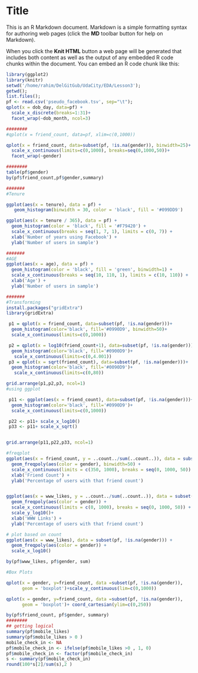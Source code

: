 Title
========================================================

This is an R Markdown document. Markdown is a simple formatting syntax for authoring web pages (click the **MD** toolbar button for help on Markdown).

When you click the **Knit HTML** button a web page will be generated that includes both content as well as the output of any embedded R code chunks within the document. You can embed an R code chunk like this:

```r
library(ggplot2)
library(knitr)
setwd('/home/rahim/DelGitGub/UdaCity/EDA/Lesson3');
getwd();
list.files();
pf <- read.csv('pseudo_facebook.tsv', sep="\t");
qplot(x = dob_day, data=pf) +
  scale_x_discrete(breaks=1:31)+
  facet_wrap(~dob_month, ncol=3)

########
#qplot(x = friend_count, data=pf, xlim=c(0,1000))

qplot(x = friend_count, data=subset(pf, !is.na(gender)), binwidth=25)+
  scale_x_continuous(limits=c(0,1000), breaks=seq(0,1000,50))+
  facet_wrap(~gender)

########
table(pf$gender)
by(pf$friend_count,pf$gender,summary)

#######
#Tenure

ggplot(aes(x = tenure), data = pf) +
   geom_histogram(binwidth = 30, color = 'black', fill = '#099DD9')

ggplot(aes(x = tenure / 365), data = pf) +
  geom_histogram(color = 'black', fill = '#F79420') +
  scale_x_continuous(breaks = seq(1, 7, 1), limits = c(0, 7)) +
  xlab('Number of years using Facebook') +
  ylab('Number of users in sample')

#######
#AGE 
ggplot(aes(x = age), data = pf) +
  geom_histogram(color = 'black', fill = 'green', binwidth=1) +
  scale_x_continuous(breaks = seq(10, 110, 1), limits = c(10, 110)) +
  xlab('Age') +
  ylab('Number of users in sample')

#######
#Transforming 
install.packages("gridExtra")
library(gridExtra)

 p1 = qplot(x = friend_count, data=subset(pf, !is.na(gender)))+
  geom_histogram(color='black', fill='#0990D9', binwidth=50)+
  scale_x_continuous(limits=c(0,1000))

 p2 = qplot(x = log10(friend_count+1), data=subset(pf, !is.na(gender)))+
  geom_histogram(color='black', fill='#0900D9')+
   scale_x_continuous(limits=c(0,4.001))
 p3 = qplot(x = sqrt(friend_count), data=subset(pf, !is.na(gender)))+
  geom_histogram(color='black', fill='#0090D9')+
   scale_x_continuous(limits=c(0,80))

grid.arrange(p1,p2,p3, ncol=1)
#using ggplot 

 p11 <- ggplot(aes(x = friend_count), data=subset(pf, !is.na(gender)))+
  geom_histogram(color='black', fill='#0990D9')+
  scale_x_continuous(limits=c(0,1000))

 p22 <- p11+ scale_x_log10()
 p33 <- p11+ scale_x_sqrt()


grid.arrange(p11,p22,p33, ncol=1)

#freqplot
ggplot(aes(x = friend_count, y = ..count../sum(..count..)), data = subset(pf, !is.na(gender))) +
  geom_freqpoly(aes(color = gender), binwidth=50) +
  scale_x_continuous(limits = c(350, 1000), breaks = seq(0, 1000, 50)) +
  xlab('Friend Count') +
  ylab('Percentage of users with that friend count')


ggplot(aes(x = www_likes, y = ..count../sum(..count..)), data = subset(pf, !is.na(gender))) +
  geom_freqpoly(aes(color = gender)) +
  scale_x_continuous(limits = c(0, 1000), breaks = seq(0, 1000, 50)) +
  scale_y_log10()+
  xlab('WWW Links') +
  ylab('Percentage of users with that friend count')

# plot based on count 
ggplot(aes(x = www_likes), data = subset(pf, !is.na(gender))) +
  geom_freqpoly(aes(color = gender)) +
  scale_x_log10()

by(pf$www_likes, pf$gender, sum)

#Box Plots 

qplot(x = gender, y=friend_count, data =subset(pf, !is.na(gender)),
      geom = 'boxplot')+scale_y_continuous(lim=c(0,1000))

qplot(x = gender, y=friend_count, data =subset(pf, !is.na(gender)),
      geom = 'boxplot')+ coord_cartesian(ylim=c(0,250))

by(pf$friend_count, pf$gender, summary)
########
## getting logical 
summary(pf$mobile_likes)
summary(pf$mobile_likes > 0 )
mobile_check_in <- NA 
pf$mobile_check_in <- ifelse(pf$mobile_likes >0 , 1, 0)
pf$mobile_check_in <- factor(pf$mobile_check_in)
s <- summary(pf$mobile_check_in)
round(100*s[2]/sum(s),2 )





```
